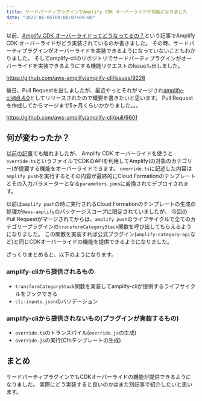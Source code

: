 ```yaml
---
title: サードパーティプラグインでAmplify CDK オーバーライドが可能になりました
date: "2022-06-05T09:00:07+09:00"
---
```


以前、[Amplify CDK オーバーライドってどうなってるの？](../anatomy-of-amplify-override/)という記事でAmplify CDK オーバーライドがどう実装されているのか書きました。
その時、サードパーティプラグインがオーバーライドを実装できるようになっていないこともわかりました。
そしてamplify-cliのリポジトリでサードパーティプラグインがオーバーライドを実装できるようにする機能リクエストのIssueも出しました。

https://github.com/aws-amplify/amplify-cli/issues/9226

後日、Pull Requestを出しましたが、最近やっとそれがマージされ[amplify-cli@8.4.0](https://github.com/aws-amplify/amplify-cli/releases/tag/v8.4.0)としてリリースされたので概要を書きたいと思います。
Pull Requestを作成してからマージまで5ヶ月くらいかかりました。。。

https://github.com/aws-amplify/amplify-cli/pull/9601

## 何が変わったか？

[以前の記事](../anatomy-of-amplify-override/)でも触れましたが、
Amplify CDK オーバーライドを使うと`override.ts`というファイルでCDKのAPIを利用してAmplify(の対象のカテゴリー)が提要する機能をオーバーライドできます。
`override.ts`に記述した内容は`amplify push`を実行するとその内容が最終的にCloud Formationのテンプレートとその入力パラメーターとなる`parameters.jons`に変換されてデプロイされます。

以前は`amplify push`の時に実行されるCloud Formationのテンプレートの生成の処理が`@aws-amplify`のパッケージスコープに限定されていましたが、
今回のPull Requestがマージされてからは、`amplify push`のライフサイクルで全てのカテゴリープラグインの`transformCategoryStack`関数を呼び出してもらえるようになりました。
この関数を実装すれば公式プラグイン(`amplify-category-api`など)と同じCDKオーバーライドの機能を提供できるようになりました。

ざっくりまとめると、以下のようになります。

### amplify-cliから提供されるもの

- `transformCategoryStack`関数を実装してamplify-cliが提供するライフサイクルをフックできる
- `cli-inputs.json`のバリデーション

### amplify-cliから提供されないもの(プラグインが実装するもの)

- `override.ts`のトランスパイル(`override.js`の生成)
- `override.js`の実行(Cfnテンプレートの生成)

## まとめ

サードパーティプラグインでもCDKオーバーライドの機能が提供できるようになりました。
実際にどう実装すると良いのかはまた別記事で紹介したいと思います。
